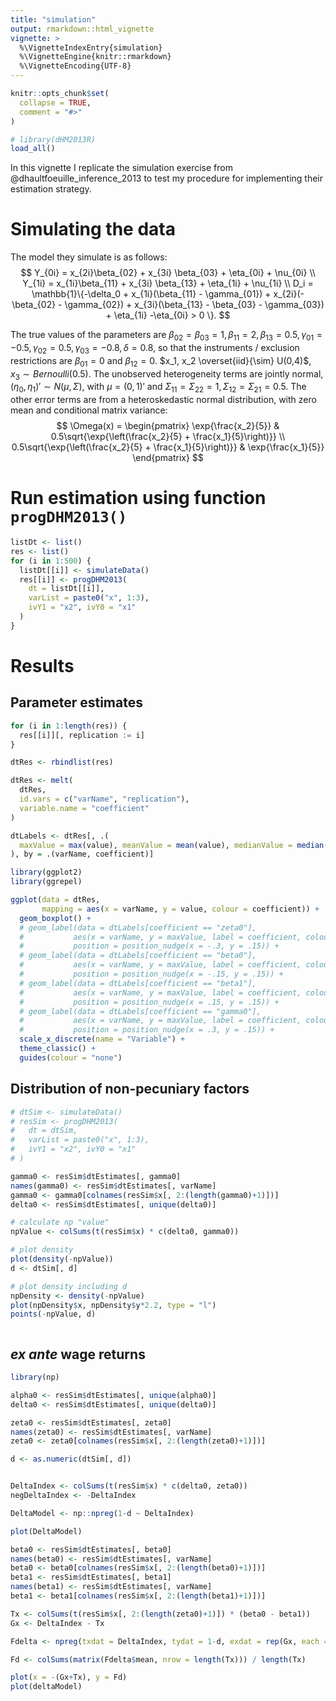 ```yaml
---
title: "simulation"
output: rmarkdown::html_vignette
vignette: >
  %\VignetteIndexEntry{simulation}
  %\VignetteEngine{knitr::rmarkdown}
  %\VignetteEncoding{UTF-8}
---
```


```r
knitr::opts_chunk$set(
  collapse = TRUE,
  comment = "#>"
)
```

```r
# library(dHM2013R)
load_all()

```

In this vignette I replicate the simulation exercise from @dhaultfoeuille_inference_2013 to test my procedure for implementing their estimation strategy. 

# Simulating the data

The model they simulate is as follows:
$$
Y_{0i} = x_{2i}\beta_{02} + x_{3i} \beta_{03} + \eta_{0i} + \nu_{0i} \\
Y_{1i} = x_{1i}\beta_{11} + x_{3i} \beta_{13} + \eta_{1i} + \nu_{1i} \\
D_i = \mathbb{1}\{-\delta_0 + x_{1i}(\beta_{11} - \gamma_{01}) + x_{2i}(-\beta_{02} - \gamma_{02}) + x_{3i}(\beta_{13} - \beta_{03} - \gamma_{03}) + \eta_{1i} -\eta_{0i} > 0 \}.
$$

The true values of the parameters are $\beta_{02} = \beta_{03} = 1, \, \beta_{11} = 2, \, \beta_{13} = 0.5, \, \gamma_{01} = -0.5, \, \gamma_{02} = 0.5, \, \gamma_{03} = -0.8, \, \delta = 0.8$, so that the instruments / exclusion restrictions are $\beta_{01} = 0$ and $\beta_{12} = 0$. $x_1, x_2 \overset{iid}{\sim} U(0,4)$, $x_3 \sim Bernoulli(0.5)$. The unobserved heterogeneity terms are jointly normal, $(\eta_0, \eta_1)' \sim N(\mu, \Sigma)$, with $\mu = (0,1)'$ and $\Sigma_{11} = \Sigma_{22} = 1, \, \Sigma_{12} = \Sigma_{21} = 0.5$. The other error terms are from a heteroskedastic normal distribution, with zero mean and conditional matrix variance:
$$
\Omega(x) = \begin{pmatrix}
\exp{\frac{x_2}{5}} & 0.5\sqrt{\exp{\left(\frac{x_2}{5} + \frac{x_1}{5}\right)}} \\
0.5\sqrt{\exp{\left(\frac{x_2}{5} + \frac{x_1}{5}\right)}} & \exp{\frac{x_1}{5}}
\end{pmatrix}
$$

# Run estimation using function `progDHM2013()`


```r

listDt <- list()
res <- list()
for (i in 1:500) {
  listDt[[i]] <- simulateData()
  res[[i]] <- progDHM2013(
    dt = listDt[[i]], 
    varList = paste0("x", 1:3), 
    ivY1 = "x2", ivY0 = "x1"
  )
}


```

# Results

## Parameter estimates

```r

for (i in 1:length(res)) {
  res[[i]][, replication := i]
}

dtRes <- rbindlist(res)

dtRes <- melt(
  dtRes, 
  id.vars = c("varName", "replication"),
  variable.name = "coefficient"
)

dtLabels <- dtRes[, .(
  maxValue = max(value), meanValue = mean(value), medianValue = median(value)
), by = .(varName, coefficient)]

library(ggplot2)
library(ggrepel)

ggplot(data = dtRes, 
       mapping = aes(x = varName, y = value, colour = coefficient)) +
  geom_boxplot() + 
  # geom_label(data = dtLabels[coefficient == "zeta0"], 
  #           aes(x = varName, y = maxValue, label = coefficient, colour = coefficient),
  #           position = position_nudge(x = -.3, y = .15)) +
  # geom_label(data = dtLabels[coefficient == "beta0"], 
  #           aes(x = varName, y = maxValue, label = coefficient, colour = coefficient),
  #           position = position_nudge(x = -.15, y = .15)) +
  # geom_label(data = dtLabels[coefficient == "beta1"], 
  #           aes(x = varName, y = maxValue, label = coefficient, colour = coefficient),
  #           position = position_nudge(x = .15, y = .15)) +
  # geom_label(data = dtLabels[coefficient == "gamma0"], 
  #           aes(x = varName, y = maxValue, label = coefficient, colour = coefficient),
  #           position = position_nudge(x = .3, y = .15)) +
  scale_x_discrete(name = "Variable") +
  theme_classic() +
  guides(colour = "none")
```

## Distribution of non-pecuniary factors

```r

# dtSim <- simulateData()
# resSim <- progDHM2013(
#   dt = dtSim, 
#   varList = paste0("x", 1:3), 
#   ivY1 = "x2", ivY0 = "x1"
# )

gamma0 <- resSim$dtEstimates[, gamma0]
names(gamma0) <- resSim$dtEstimates[, varName]
gamma0 <- gamma0[colnames(resSim$x[, 2:(length(gamma0)+1)])]
delta0 <- resSim$dtEstimates[, unique(delta0)]

# calculate np "value"
npValue <- colSums(t(resSim$x) * c(delta0, gamma0))

# plot density
plot(density(-npValue))
d <- dtSim[, d]

# plot density including d
npDensity <- density(-npValue)
plot(npDensity$x, npDensity$y*2.2, type = "l")
points(-npValue, d)



```

## *ex ante* wage returns

```r

library(np)

alpha0 <- resSim$dtEstimates[, unique(alpha0)]
delta0 <- resSim$dtEstimates[, unique(delta0)]

zeta0 <- resSim$dtEstimates[, zeta0]
names(zeta0) <- resSim$dtEstimates[, varName]
zeta0 <- zeta0[colnames(resSim$x[, 2:(length(zeta0)+1)])]

d <- as.numeric(dtSim[, d])


DeltaIndex <- colSums(t(resSim$x) * c(delta0, zeta0))
negDeltaIndex <- -DeltaIndex

DeltaModel <- np::npreg(1-d ~ DeltaIndex)

plot(DeltaModel)

beta0 <- resSim$dtEstimates[, beta0]
names(beta0) <- resSim$dtEstimates[, varName]
beta0 <- beta0[colnames(resSim$x[, 2:(length(beta0)+1)])]
beta1 <- resSim$dtEstimates[, beta1]
names(beta1) <- resSim$dtEstimates[, varName]
beta1 <- beta1[colnames(resSim$x[, 2:(length(beta1)+1)])]

Tx <- colSums(t(resSim$x[, 2:(length(zeta0)+1)]) * (beta0 - beta1))
Gx <- DeltaIndex - Tx

Fdelta <- npreg(txdat = DeltaIndex, tydat = 1-d, exdat = rep(Gx, each = length(Tx))+Tx)

Fd <- colSums(matrix(Fdelta$mean, nrow = length(Tx))) / length(Tx)

plot(x = -(Gx+Tx), y = Fd)
plot(deltaModel)
```

